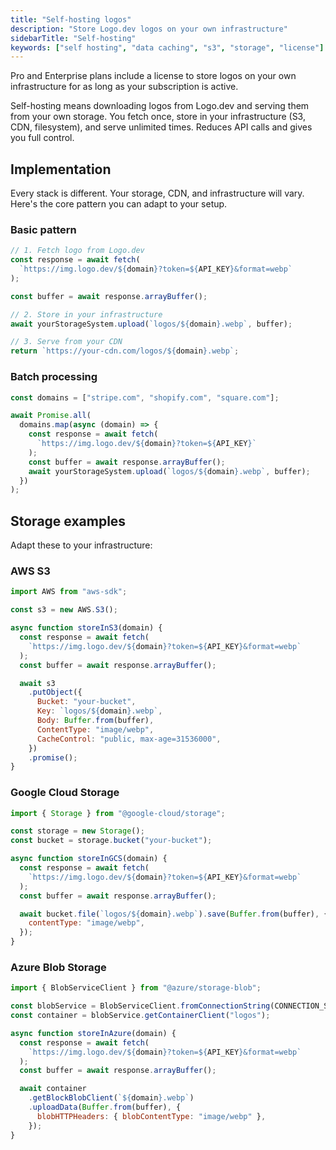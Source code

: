 ```yaml
---
title: "Self-hosting logos"
description: "Store Logo.dev logos on your own infrastructure"
sidebarTitle: "Self-hosting"
keywords: ["self hosting", "data caching", "s3", "storage", "license"]
---
```


<Note>
  Pro and Enterprise plans include a license to store logos on your own
  infrastructure for as long as your subscription is active.
</Note>

Self-hosting means downloading logos from Logo.dev and serving them from your own storage. You fetch once, store in your infrastructure (S3, CDN, filesystem), and serve unlimited times. Reduces API calls and gives you full control.

## Implementation

Every stack is different. Your storage, CDN, and infrastructure will vary. Here's the core pattern you can adapt to your setup.

### Basic pattern

```javascript
// 1. Fetch logo from Logo.dev
const response = await fetch(
  `https://img.logo.dev/${domain}?token=${API_KEY}&format=webp`
);

const buffer = await response.arrayBuffer();

// 2. Store in your infrastructure
await yourStorageSystem.upload(`logos/${domain}.webp`, buffer);

// 3. Serve from your CDN
return `https://your-cdn.com/logos/${domain}.webp`;
```

### Batch processing

```javascript
const domains = ["stripe.com", "shopify.com", "square.com"];

await Promise.all(
  domains.map(async (domain) => {
    const response = await fetch(
      `https://img.logo.dev/${domain}?token=${API_KEY}`
    );
    const buffer = await response.arrayBuffer();
    await yourStorageSystem.upload(`logos/${domain}.webp`, buffer);
  })
);
```

## Storage examples

Adapt these to your infrastructure:

### AWS S3

```javascript
import AWS from "aws-sdk";

const s3 = new AWS.S3();

async function storeInS3(domain) {
  const response = await fetch(
    `https://img.logo.dev/${domain}?token=${API_KEY}&format=webp`
  );
  const buffer = await response.arrayBuffer();

  await s3
    .putObject({
      Bucket: "your-bucket",
      Key: `logos/${domain}.webp`,
      Body: Buffer.from(buffer),
      ContentType: "image/webp",
      CacheControl: "public, max-age=31536000",
    })
    .promise();
}
```

### Google Cloud Storage

```javascript
import { Storage } from "@google-cloud/storage";

const storage = new Storage();
const bucket = storage.bucket("your-bucket");

async function storeInGCS(domain) {
  const response = await fetch(
    `https://img.logo.dev/${domain}?token=${API_KEY}&format=webp`
  );
  const buffer = await response.arrayBuffer();

  await bucket.file(`logos/${domain}.webp`).save(Buffer.from(buffer), {
    contentType: "image/webp",
  });
}
```

### Azure Blob Storage

```javascript
import { BlobServiceClient } from "@azure/storage-blob";

const blobService = BlobServiceClient.fromConnectionString(CONNECTION_STRING);
const container = blobService.getContainerClient("logos");

async function storeInAzure(domain) {
  const response = await fetch(
    `https://img.logo.dev/${domain}?token=${API_KEY}&format=webp`
  );
  const buffer = await response.arrayBuffer();

  await container
    .getBlockBlobClient(`${domain}.webp`)
    .uploadData(Buffer.from(buffer), {
      blobHTTPHeaders: { blobContentType: "image/webp" },
    });
}
```
